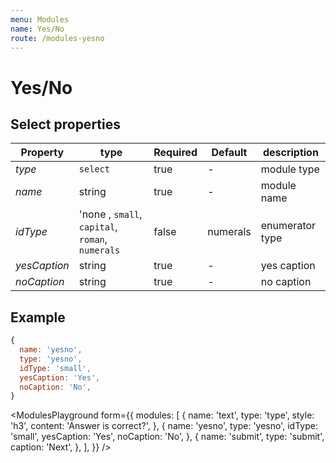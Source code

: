```yaml
---
menu: Modules
name: Yes/No
route: /modules-yesno
---
```



# Yes/No

## Select properties

| Property       | type           | Required | Default | description  |
| -------------- | -------------- | -------- | --------| ------------ |
| *type*         | `select`       | true     | -       | module type  |
| *name*         | string         | true     | -       | module name  |
| *idType*       | 'none , `small`, `capital`, `roman`, `numerals` | false    | numerals       | enumerator type  |
| *yesCaption*   | string         | true     | -       | yes caption  |
| *noCaption*    | string         | true     | -       | no caption   |

## Example
```jsx
{
  name: 'yesno',
  type: 'yesno',
  idType: 'small',
  yesCaption: 'Yes',
  noCaption: 'No',
}
```


<ModulesPlayground
  form={{
    modules: [
      {
        name: 'text',
        type: 'type',
        style: 'h3',
        content: 'Answer is correct?',
      },
      {
        name: 'yesno',
        type: 'yesno',
        idType: 'small',
        yesCaption: 'Yes',
        noCaption: 'No',
      },
      {
        name: 'submit',
        type: 'submit',
        caption: 'Next',
      },
    ],
  }}
/>
